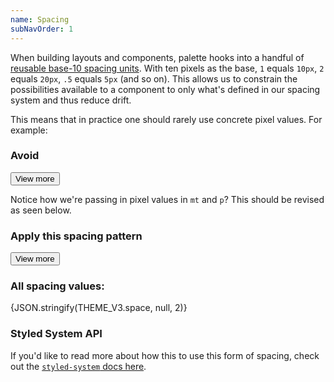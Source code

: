```yaml
---
name: Spacing
subNavOrder: 1
---
```


When building layouts and components, palette hooks into a handful of
[reusable base-10 spacing units](https://github.com/artsy/palette/blob/master/packages/palette-tokens/src/themes/v3.tsx#L98-L112).
With ten pixels as the base, `1` equals `10px`, `2` equals `20px`, `.5` equals
`5px` (and so on). This allows us to constrain the possibilities available to a
component to only what's defined in our spacing system and thus reduce drift.

This means that in practice one should rarely use concrete pixel values. For
example:

### Avoid

<Playground layout="horizontal">
  <Box mt="10px" p="20px">
    <Button>View more</Button>
  </Box>
</Playground>

Notice how we're passing in pixel values in `mt` and `p`? This should be revised
as seen below.

### Apply this spacing pattern

<Playground layout="horizontal">
  <Box mt={1} p={2}>
    <Button variant="secondaryOutline">View more</Button>
  </Box>
</Playground>

### All spacing values:

<Box as="pre" mb={4}>
  {JSON.stringify(THEME_V3.space, null, 2)}
</Box>

### Styled System API

If you'd like to read more about how this to use this form of spacing, check out
the
[`styled-system` docs here](https://github.com/jxnblk/styled-system/blob/master/docs/api.md#space).
